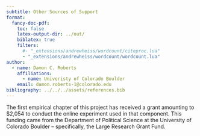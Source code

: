 ```yaml
---
subtitle: Other Sources of Support
format:
  fancy-doc-pdf:
    toc: false
    latex-output-dir: ../out/
    biblatex: true
    filters:
      #- "_extensions/andrewheiss/wordcount/citeproc.lua"
      - "_extensions/andrewheiss/wordcount/wordcount.lua"
author:
  - name: Damon C. Roberts
    affiliations:
      - name: Univeristy of Colorado Boulder
    email: damon.roberts-1@colorado.edu
bibliography: ../../../assets/references.bib
---
```


The first empirical chapter of this project has received a grant amounting to $2,054 to conduct the online experiment used in that component. This funding came from the Department of Political Science at the University of Colorado Boulder -- specifically, the Large Research Grant Fund.
